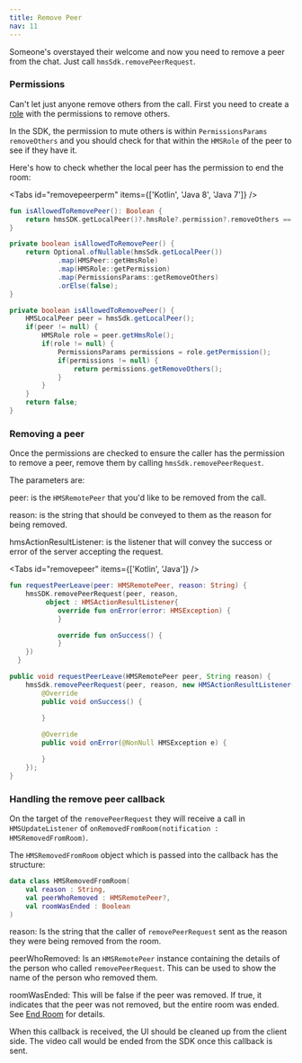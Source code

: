 ```yaml
---
title: Remove Peer
nav: 11
---
```


Someone's overstayed their welcome and now you need to remove a peer from the chat. Just call `hmsSdk.removePeerRequest`.

### Permissions

Can't let just anyone remove others from the call. First you need to create a [role](../foundation/templates-and-roles) with the permissions to remove others.

In the SDK, the permission to mute others is within  `PermissionsParams` `removeOthers` and you should check for that within the `HMSRole` of the peer to see if they have it.

Here's how to check whether the local peer has the permission to end the room:

<Tabs id="removepeerperm" items={['Kotlin', 'Java 8', 'Java 7']} />

<Tab id='removepeerperm-0'>

```kotlin
fun isAllowedToRemovePeer(): Boolean {
    return hmsSDK.getLocalPeer()?.hmsRole?.permission?.removeOthers == true
}
```

</Tab>

<Tab id='removepeerperm-1'>

```java
private boolean isAllowedToRemovePeer() {
    return Optional.ofNullable(hmsSdk.getLocalPeer())
            .map(HMSPeer::getHmsRole)
            .map(HMSRole::getPermission)
            .map(PermissionsParams::getRemoveOthers)
            .orElse(false);
}
```
</Tab>

<Tab id='endroom-2'>

```java
private boolean isAllowedToRemovePeer() {
    HMSLocalPeer peer = hmsSdk.getLocalPeer();
    if(peer != null) {
        HMSRole role = peer.getHmsRole();
        if(role != null) {
            PermissionsParams permissions = role.getPermission();
            if(permissions != null) {
                return permissions.getRemoveOthers();
            }
        }
    }
    return false;
}
```
</Tab>

### Removing a peer

Once the permissions are checked to ensure the caller has the permission to remove a peer, remove them by calling `hmsSdk.removePeerRequest`.

The parameters are:

peer: is the `HMSRemotePeer` that you'd like to be removed from the call.

reason: is the string that should be conveyed to them as the reason for being removed.

hmsActionResultListener: is the listener that will convey the success or error of the server accepting the request.


<Tabs id="removepeer" items={['Kotlin', 'Java']} />

<Tab id='removepeer-0'>

```kotlin
fun requestPeerLeave(peer: HMSRemotePeer, reason: String) {
    hmsSDK.removePeerRequest(peer, reason,
         object : HMSActionResultListener{
            override fun onError(error: HMSException) {
            }

            override fun onSuccess() {
            }
    })
  }

```

</Tab>

<Tab id='removepeer-1'>

```java
public void requestPeerLeave(HMSRemotePeer peer, String reason) {
    hmsSdk.removePeerRequest(peer, reason, new HMSActionResultListener() {
        @Override
        public void onSuccess() {
            
        }

        @Override
        public void onError(@NonNull HMSException e) {

        }
    });
}
```
</Tab>

### Handling the remove peer callback

On the target of the `removePeerRequest` they will receive a call in `HMSUpdateListener` of `onRemovedFromRoom(notification : HMSRemovedFromRoom)`.

The `HMSRemovedFromRoom` object which is passed into the callback has the structure:

```kotlin
data class HMSRemovedFromRoom(
    val reason : String,
    val peerWhoRemoved : HMSRemotePeer?,
    val roomWasEnded : Boolean
)
```

reason: Is the string that the caller of `removePeerRequest` sent as the reason they were being removed from the room.

peerWhoRemoved: Is an `HMSRemotePeer` instance containing the details of the person who called `removePeerRequest`. This can be used to show the name of the person who removed them.

roomWasEnded: This will be false if the peer was removed. If true, it indicates that the peer was not removed, but the entire room was ended. See [End Room](End-Room) for details.

When this callback is received, the UI should be cleaned up from the client side. The video call would be ended from the SDK once this callback is sent.
